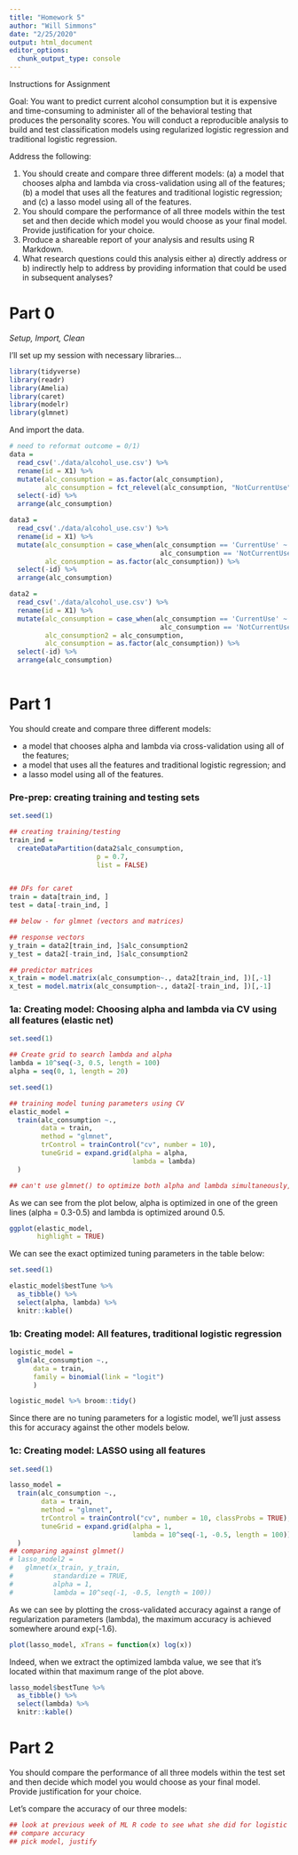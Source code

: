 ```yaml
---
title: "Homework 5"
author: "Will Simmons"
date: "2/25/2020"
output: html_document
editor_options: 
  chunk_output_type: console
---
```


Instructions for Assignment

Goal: You want to predict current alcohol consumption but it is expensive and time-consuming to administer all of the behavioral testing that produces the personality scores. You will conduct a reproducible analysis to build and test classification models using regularized logistic regression and traditional logistic regression.

Address the following:

  1. You should create and compare three different models: (a) a model that chooses alpha and lambda via cross-validation using all of the features; (b) a model that uses all the features and traditional logistic regression; and (c) a lasso model using all of the features.
  2. You should compare the performance of all three models within the test set and then decide which model you would choose as your final model. Provide justification for your choice.
  3. Produce a shareable report of your analysis and results using R Markdown.
  4. What research questions could this analysis either a) directly address or b) indirectly help to address by providing information that could be used in subsequent analyses?


# Part 0
*Setup, Import, Clean*

I'll set up my session with necessary libraries...
```r
library(tidyverse)
library(readr)
library(Amelia)
library(caret)
library(modelr)
library(glmnet)
```

And import the data.

```r

# need to reformat outcome = 0/1)
data =
  read_csv('./data/alcohol_use.csv') %>%
  rename(id = X1) %>%
  mutate(alc_consumption = as.factor(alc_consumption),
         alc_consumption = fct_relevel(alc_consumption, "NotCurrentUse")) %>%   ## makes NotCurrentUse reference category
  select(-id) %>%
  arrange(alc_consumption)

data3 = 
  read_csv('./data/alcohol_use.csv') %>% 
  rename(id = X1) %>% 
  mutate(alc_consumption = case_when(alc_consumption == 'CurrentUse' ~ 1,
                                      alc_consumption == 'NotCurrentUse' ~ 0),
         alc_consumption = as.factor(alc_consumption)) %>% 
  select(-id) %>% 
  arrange(alc_consumption)

data2 = 
  read_csv('./data/alcohol_use.csv') %>% 
  rename(id = X1) %>% 
  mutate(alc_consumption = case_when(alc_consumption == 'CurrentUse' ~ 1,
                                      alc_consumption == 'NotCurrentUse' ~ 0),
         alc_consumption2 = alc_consumption,
         alc_consumption = as.factor(alc_consumption)) %>% 
  select(-id) %>% 
  arrange(alc_consumption)
  
```

# Part 1
You should create and compare three different models: 
  
  * a model that chooses alpha and lambda via cross-validation using all of the features; 
  * a model that uses all the features and traditional logistic regression; and 
  * a lasso model using all of the features.

### Pre-prep: creating training and testing sets

```r

set.seed(1)

## creating training/testing
train_ind =
  createDataPartition(data2$alc_consumption,
                      p = 0.7, 
                      list = FALSE)


## DFs for caret
train = data[train_ind, ]
test = data[-train_ind, ]

## below - for glmnet (vectors and matrices)

## response vectors
y_train = data2[train_ind, ]$alc_consumption2
y_test = data2[-train_ind, ]$alc_consumption2

## predictor matrices
x_train = model.matrix(alc_consumption~., data2[train_ind, ])[,-1]
x_test = model.matrix(alc_consumption~., data2[-train_ind, ])[,-1]

```

### 1a: Creating model: Choosing alpha and lambda via CV using all features (elastic net)

```r
set.seed(1)

## Create grid to search lambda and alpha
lambda = 10^seq(-3, 0.5, length = 100)
alpha = seq(0, 1, length = 20)

set.seed(1)

## training model tuning parameters using CV
elastic_model = 
  train(alc_consumption ~., 
        data = train,
        method = "glmnet", 
        trControl = trainControl("cv", number = 10), 
        tuneGrid = expand.grid(alpha = alpha, 
                               lambda = lambda)
  )

## can't use glmnet() to optimize both alpha and lambda simultaneously, it seems

```

As we can see from the plot below, alpha is optimized in one of the green lines (alpha = 0.3-0.5) and lambda is optimized around 0.5.

```r

ggplot(elastic_model,
       highlight = TRUE)

```

We can see the exact optimized tuning parameters in the table below:

```r

set.seed(1)

elastic_model$bestTune %>% 
  as_tibble() %>% 
  select(alpha, lambda) %>% 
  knitr::kable()

```


### 1b: Creating model: All features, traditional logistic regression

```r

logistic_model =
  glm(alc_consumption ~.,
      data = train,
      family = binomial(link = "logit")
      )

logistic_model %>% broom::tidy()

```

Since there are no tuning parameters for a logistic model, we'll just assess this for accuracy against the other models below.

### 1c: Creating model: LASSO using all features

```r
set.seed(1)

lasso_model =
  train(alc_consumption ~.,
        data = train,
        method = "glmnet",
        trControl = trainControl("cv", number = 10, classProbs = TRUE),
        tuneGrid = expand.grid(alpha = 1,
                               lambda = 10^seq(-1, -0.5, length = 100))
  )
## comparing against glmnet()
# lasso_model2 = 
#   glmnet(x_train, y_train,
#          standardize = TRUE,
#          alpha = 1,
#          lambda = 10^seq(-1, -0.5, length = 100))

```

As we can see by plotting the cross-validated accuracy against a range of regularization parameters (lambda), the maximum accuracy is achieved somewhere around exp(-1.6).

```r
plot(lasso_model, xTrans = function(x) log(x))
```

Indeed, when we extract the optimized lambda value, we see that it's located within that maximum range of the plot above.

```r

lasso_model$bestTune %>% 
  as_tibble() %>% 
  select(lambda) %>% 
  knitr::kable()

```

# Part 2
You should compare the performance of all three models within the test set and then decide which model you would choose as your final model. Provide justification for your choice.

Let's compare the accuracy of our three models:

```r

## look at previous week of ML R code to see what she did for logistic accuracy 
## compare accuracy
## pick model, justify

```
